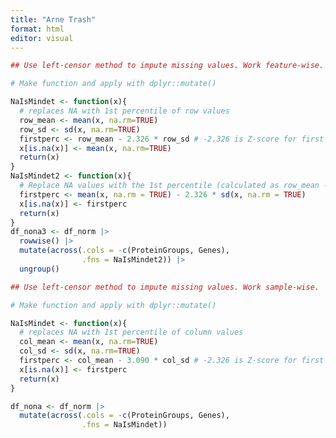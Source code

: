 ```yaml
---
title: "Arne Trash"
format: html
editor: visual
---
```


```r


## Use left-censor method to impute missing values. Work feature-wise.

# Make function and apply with dplyr::mutate()

NaIsMindet <- function(x){
  # replaces NA with 1st percentile of row values
  row_mean <- mean(x, na.rm=TRUE)
  row_sd <- sd(x, na.rm=TRUE)
  firstperc <- row_mean - 2.326 * row_sd # -2.326 is Z-score for first percentile
  x[is.na(x)] <- mean(x, na.rm=TRUE)
  return(x)
}
NaIsMindet2 <- function(x){
  # Replace NA values with the 1st percentile (calculated as row_mean - 2.326 * row_sd)
  firstperc <- mean(x, na.rm = TRUE) - 2.326 * sd(x, na.rm = TRUE)
  x[is.na(x)] <- firstperc
  return(x)
}
df_nona3 <- df_norm |> 
  rowwise() |> 
  mutate(across(.cols = -c(ProteinGroups, Genes),
                .fns = NaIsMindet2)) |> 
  ungroup()
```

```r

## Use left-censor method to impute missing values. Work sample-wise.

# Make function and apply with dplyr::mutate()

NaIsMindet <- function(x){
  # replaces NA with 1st percentile of column values
  col_mean <- mean(x, na.rm=TRUE)
  col_sd <- sd(x, na.rm=TRUE)
  firstperc <- col_mean - 3.090 * col_sd # -2.326 is Z-score for first percentile
  x[is.na(x)] <- firstperc
  return(x)
}

df_nona <- df_norm |> 
  mutate(across(.cols = -c(ProteinGroups, Genes),
                .fns = NaIsMindet))
```
